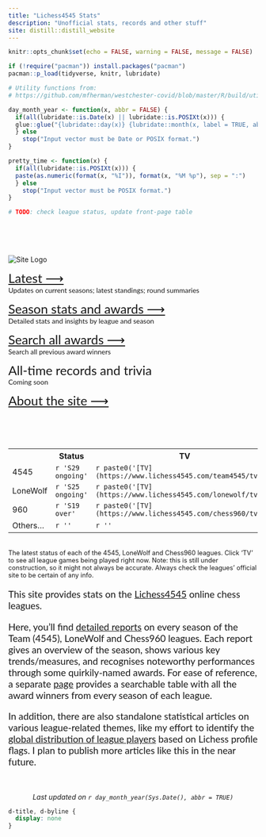 ```yaml
---
title: "Lichess4545 Stats"
description: "Unofficial stats, records and other stuff"
site: distill::distill_website
---
```


```r
knitr::opts_chunk$set(echo = FALSE, warning = FALSE, message = FALSE)

if (!require("pacman")) install.packages("pacman")
pacman::p_load(tidyverse, knitr, lubridate)

# Utility functions from:
# https://github.com/mfherman/westchester-covid/blob/master/R/build/utils.R

day_month_year <- function(x, abbr = FALSE) {
  if(all(lubridate::is.Date(x) || lubridate::is.POSIXt(x))) {
  glue::glue("{lubridate::day(x)} {lubridate::month(x, label = TRUE, abbr = abbr)} {lubridate::year(x)}")
  } else
    stop("Input vector must be Date or POSIX format.")
}

pretty_time <- function(x) {
  if(all(lubridate::is.POSIXt(x))) {
  paste(as.numeric(format(x, "%I")), format(x, "%M %p"), sep = ":")
  } else
    stop("Input vector must be POSIX format.")
}

```

```r
# TODO: check league status, update front-page table
```


</br>
</br>
</br>

<div class="index-row l-page">

<!-- site logo(s) / image(s) -->

  <div class="index-column-l l-page">
  <img src="img/site_logo.png" alt="Site Logo"></img>
  </div>
  
<!-- site menu -->

  <div class="index-column-r l-page" style = "font-family:'Lato', sans-serif;">
<span style = "font-size:1.6rem;">
[Latest &#10230;](league_status.html)
</span></br>
Updates on current seasons; latest standings; round summaries

<span style = "font-size:1.6rem;">
[Season stats and awards &#10230;](season_stats.html)
</span></br>
Detailed stats and insights by league and season

<span style = "font-size:1.6rem;">
[Search all awards &#10230;](reports/awards_search.html)
</span></br>
Search all previous award winners

<span style = "font-size:1.6rem;">
All-time records and trivia
</span></br>
Coming soon

<span style = "font-size:1.6rem;">
[About the site &#10230;](about.html)
</span></br>
    </div>
  </div>


<br>
<br>
<br>

<!-- league status table -->

<div class="index-row l-page">
  <div class = "index-column-l l-page">
  

<table class = "key-metric-t" style="width=300;">
  <tr>
    <th class = "t-left"></th>
    <th class = "t-right">Status</th>
    <th class = "t-right">TV</th>
    <th class = "t-right">Register</th>
  </tr>
  <tr>
    <td class = "t-left">4545</td>
    <td class = "t-right">`r 'S29 ongoing'`</td>
    <td class = "t-right">`r paste0('[TV](https://www.lichess4545.com/team4545/tv/)')`</td>
    <td class = "t-right">`r paste0('[Register](https://www.lichess4545.com/team4545/register/)')`</td>
  </tr>
  <tr>
    <td class = "t-left">LoneWolf</td>
    <td class = "t-right">`r 'S25 ongoing'`</td>
    <td class = "t-right">`r paste0('[TV](https://www.lichess4545.com/lonewolf/tv/)')`</td>
    <td class = "t-right">`r paste0('[Register](https://www.lichess4545.com/lonewolf/register/)')`</td>
  </tr>
  <tr>
    <td class = "t-left">960</td>
    <td class = "t-right">`r 'S19 over'`</td>
    <td class = "t-right">`r paste0('[TV](https://www.lichess4545.com/chess960/tv/)')`</td>
    <td class = "t-right">`r paste0('Closed')`</td>
    
  </tr>
    <tr>
    <td class = "t-left">Others...</td>
    <td class = "t-right">`r ''`</td>
    <td class = "t-right">`r ''`</td>
    <td class = "t-right"></td>
  </tr>
  
</table>

</br>
<span style = "font-size:0.8rem;">
The latest status of each of the 4545, LoneWolf and Chess960 leagues. Click 'TV' to see all league games being played right now. Note: this is still under construction, so it might not always be accurate. Always check the leagues' official site to be certain of any info.
</span>

  </div>
  
  
<!-- intro text -->
  
  <div class = "index-column-r l-page" style = "font-size:1.2rem;line-height:1.2em;font-family:'Lato', sans-serif;">

This site provides stats on the [Lichess4545](https://www.lichess4545.com) online chess leagues.

Here, you'll find [detailed reports](season_stats.html) on every season of the Team (4545), LoneWolf and Chess960 leagues. Each report gives an overview of the season, shows various key trends/measures, and recognises noteworthy performances through some quirkily-named awards. For ease of reference, a separate [page](reports/awards_search.html) provides a searchable table with all the award winners from every season of each league.

In addition, there are also standalone statistical articles on various league-related themes, like my effort to identify the [global distribution of league players](countries.html) based on Lichess profile flags. I plan to publish more articles like this in the near future.


  </div>
  
  </div>
  
  </br>

<!-- Show date when page was last updated -->

<p style="text-align: center;">*Last updated on `r day_month_year(Sys.Date(), abbr = TRUE)`*</p>


```css
d-title, d-byline {
  display: none
}
```




